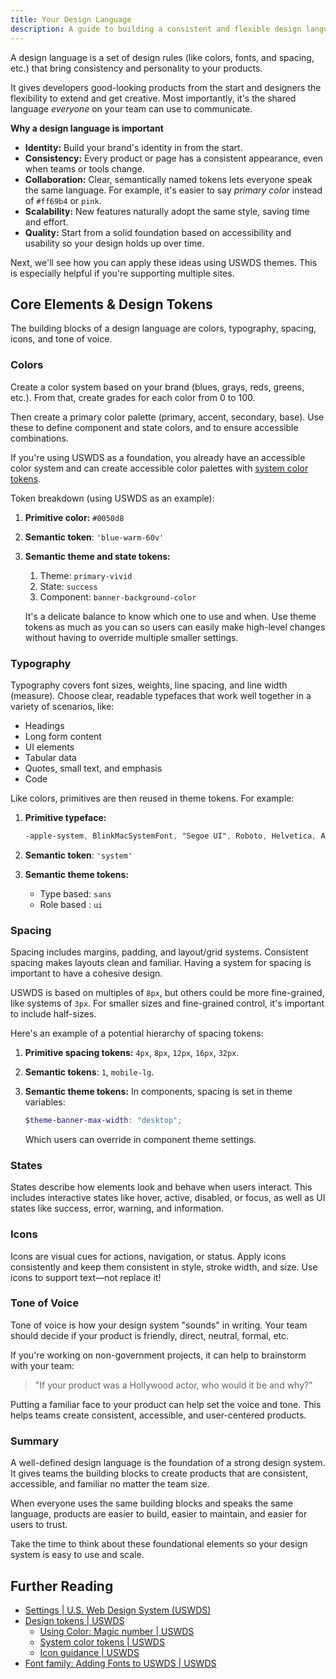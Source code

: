 ```yaml
---
title: Your Design Language
description: A guide to building a consistent and flexible design language for your apps using USWDS and SASS.
---
```



A design language is a set of design rules (like colors, fonts, and spacing, etc.) that bring consistency and personality to your products.

It gives developers good-looking products from the start and designers the flexibility to extend and get creative. Most importantly, it's the shared language _everyone_ on your team can use to communicate.

**Why a design language is important**

- **Identity:** Build your brand's identity in from the start.
- **Consistency:** Every product or page has a consistent appearance, even when teams or tools change.
- **Collaboration:** Clear, semantically named tokens lets everyone speak the same language. For example, it's easier to say _primary color_ instead of `#ff69b4` or `pink`.
- **Scalability:** New features naturally adopt the same style, saving time and effort.
- **Quality:** Start from a solid foundation based on accessibility and usability so your design holds up over time.

Next, we'll see how you can apply these ideas using USWDS themes. This is especially helpful if you're supporting multiple sites.

## Core Elements & Design Tokens

The building blocks of a design language are colors, typography, spacing, icons, and tone of voice.

### Colors

Create a color system based on your brand (blues, grays, reds, greens, etc.). From that, create grades for each color from 0 to 100.

Then create a primary color palette (primary, accent, secondary, base). Use these to define component and state colors, and to ensure accessible combinations.

If you're using USWDS as a foundation, you already have an accessible color system and can create accessible color palettes with [system color tokens](https://designsystem.digital.gov/design-tokens/color/system-tokens/).

Token breakdown (using USWDS as an example):

<Steps>

1. **Primitive color:** `#0050d8`

2. **Semantic token**: `'blue-warm-60v'`

3. **Semantic theme and state tokens:**
   1. Theme: `primary-vivid`
   2. State: `success`
   3. Component: `banner-background-color`

   It's a delicate balance to know which one to use and when. Use theme tokens as much as you can so users can easily make high-level changes without having to override multiple smaller settings.

</Steps>

### Typography

Typography covers font sizes, weights, line spacing, and line width (measure). Choose clear, readable typefaces that work well together in a variety of scenarios, like:

- Headings
- Long form content
- UI elements
- Tabular data
- Quotes, small text, and emphasis
- Code

Like colors, primitives are then reused in theme tokens. For example:

<Steps>

1. **Primitive typeface:**

   ```css
   -apple-system, BlinkMacSystemFont, "Segoe UI", Roboto, Helvetica, Arial, sans-serif, "Apple Color Emoji", "Segoe UI Emoji", "Segoe UI Symbol"
   ```

2. **Semantic token**: `'system'`

3. **Semantic theme tokens:**
   - Type based: `sans`
   - Role based : `ui`

</Steps>

### Spacing

Spacing includes margins, padding, and layout/grid systems. Consistent spacing makes layouts clean and familiar. Having a system for spacing is important to have a cohesive design.

USWDS is based on multiples of `8px`, but others could be more fine-grained, like systems of `3px`. For smaller sizes and fine-grained control, it's important to include half-sizes.

Here's an example of a potential hierarchy of spacing tokens:

<Steps>

1. **Primitive spacing tokens:** `4px`, `8px`, `12px`, `16px`, `32px`.

2. **Semantic tokens**: `1`, `mobile-lg`.

3. **Semantic theme tokens:** In components, spacing is set in theme variables:

   ```scss
   $theme-banner-max-width: "desktop";
   ```

   Which users can override in component theme settings.

</Steps>

### States

States describe how elements look and behave when users interact. This includes interactive states like hover, active, disabled, or focus, as well as UI states like success, error, warning, and information.

### Icons

Icons are visual cues for actions, navigation, or status. Apply icons consistently and keep them consistent in style, stroke width, and size. Use icons to support text—not replace it!

### Tone of Voice

Tone of voice is how your design system "sounds" in writing. Your team should decide if your product is friendly, direct, neutral, formal, etc.

If you're working on non-government projects, it can help to brainstorm with your team:

> "If your product was a Hollywood actor, who would it be and why?"

Putting a familiar face to your product can help set the voice and tone. This helps teams create consistent, accessible, and user-centered products.

### Summary

A well-defined design language is the foundation of a strong design system. It gives teams the building blocks to create products that are consistent, accessible, and familiar no matter the team size.

When everyone uses the same building blocks and speaks the same language, products are easier to build, easier to maintain, and easier for users to trust.

Take the time to think about these foundational elements so your design system is easy to use and scale.

## Further Reading

- [Settings | U.S. Web Design System (USWDS)](https://designsystem.digital.gov/documentation/settings/)
- [Design tokens | USWDS](https://designsystem.digital.gov/design-tokens/)
  - [Using Color: Magic number | USWDS](https://designsystem.digital.gov/design-tokens/color/overview/#magic-number-2)
  - [System color tokens | USWDS](https://designsystem.digital.gov/design-tokens/color/system-tokens/)
  - [Icon guidance | USWDS](https://designsystem.digital.gov/components/icon/#guidance)
- [Font family: Adding Fonts to USWDS | USWDS](https://designsystem.digital.gov/design-tokens/typesetting/font-family/#adding-fonts-to-uswds-2)
